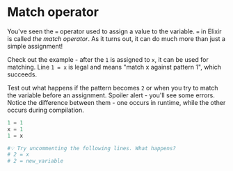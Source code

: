 
# Match operator

You've seen the `=` operator used to assign a value to the variable.
`=` in Elixir is called _the match operator_.
As it turns out, it can do much more than just a simple assignment!

Check out the example - after the `1` is assigned to `x`, it can be used for matching.
Line `1 = x` is legal and means "match x against pattern 1", which succeeds.

Test out what happens if the pattern becomes `2` or when you try to match the variable before an assignment.
Spoiler alert - you'll see some errors. Notice the difference between them - one occurs in runtime,
while the other occurs during compilation.

<EditorCode>

```elixir
1 = 1
x = 1
1 = x

#💡 Try uncommenting the following lines. What happens?
# 2 = x
# 2 = new_variable
```

</EditorCode>
